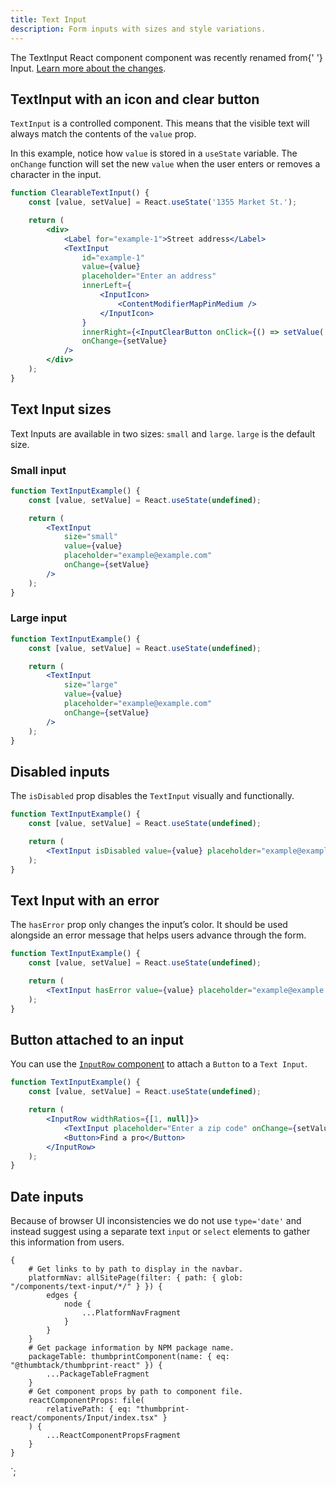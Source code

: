 ```yaml
---
title: Text Input
description: Form inputs with sizes and style variations.
---
```



<ComponentHeader data={props.data} />

<Alert type="warning" title="This component was recently renamed">
    The <InlineCode>TextInput</InlineCode> React component component was recently renamed from{' '}
    <InlineCode>Input</InlineCode>.
    <a href="https://github.com/thumbtack/thumbprint/issues/566">Learn more about the changes</a>.
</Alert>

## TextInput with an icon and clear button

`TextInput` is a controlled component. This means that the visible text will always match the contents of the `value` prop.

In this example, notice how `value` is stored in a `useState` variable. The `onChange` function will set the new `value` when the user enters or removes a character in the input.

```jsx
function ClearableTextInput() {
    const [value, setValue] = React.useState('1355 Market St.');

    return (
        <div>
            <Label for="example-1">Street address</Label>
            <TextInput
                id="example-1"
                value={value}
                placeholder="Enter an address"
                innerLeft={
                    <InputIcon>
                        <ContentModifierMapPinMedium />
                    </InputIcon>
                }
                innerRight={<InputClearButton onClick={() => setValue('')} />}
                onChange={setValue}
            />
        </div>
    );
}
```

## Text Input sizes

Text Inputs are available in two sizes: `small` and `large`. `large` is the default size.

### Small input

```jsx
function TextInputExample() {
    const [value, setValue] = React.useState(undefined);

    return (
        <TextInput
            size="small"
            value={value}
            placeholder="example@example.com"
            onChange={setValue}
        />
    );
}
```

### Large input

```jsx
function TextInputExample() {
    const [value, setValue] = React.useState(undefined);

    return (
        <TextInput
            size="large"
            value={value}
            placeholder="example@example.com"
            onChange={setValue}
        />
    );
}
```

## Disabled inputs

The `isDisabled` prop disables the `TextInput` visually and functionally.

```jsx
function TextInputExample() {
    const [value, setValue] = React.useState(undefined);

    return (
        <TextInput isDisabled value={value} placeholder="example@example.com" onChange={setValue} />
    );
}
```

## Text Input with an error

The `hasError` prop only changes the input’s color. It should be used alongside an error message that helps users advance through the form.

```jsx
function TextInputExample() {
    const [value, setValue] = React.useState(undefined);

    return (
        <TextInput hasError value={value} placeholder="example@example.com" onChange={setValue} />
    );
}
```

## Button attached to an input

You can use the [`InputRow` component](/components/input-row/react/) to attach a `Button` to a `Text Input`.

```jsx
function TextInputExample() {
    const [value, setValue] = React.useState(undefined);

    return (
        <InputRow widthRatios={[1, null]}>
            <TextInput placeholder="Enter a zip code" onChange={setValue} value={value} />
            <Button>Find a pro</Button>
        </InputRow>
    );
}
```

## Date inputs

Because of browser UI inconsistencies we do not use `type='date'` and instead suggest using a separate text `input` or `select` elements to gather this information from users.

<ComponentFooter data={props.data} />

    {
        # Get links to by path to display in the navbar.
        platformNav: allSitePage(filter: { path: { glob: "/components/text-input/*/" } }) {
            edges {
                node {
                    ...PlatformNavFragment
                }
            }
        }
        # Get package information by NPM package name.
        packageTable: thumbprintComponent(name: { eq: "@thumbtack/thumbprint-react" }) {
            ...PackageTableFragment
        }
        # Get component props by path to component file.
        reactComponentProps: file(
            relativePath: { eq: "thumbprint-react/components/Input/index.tsx" }
        ) {
            ...ReactComponentPropsFragment
        }
    }
`;
